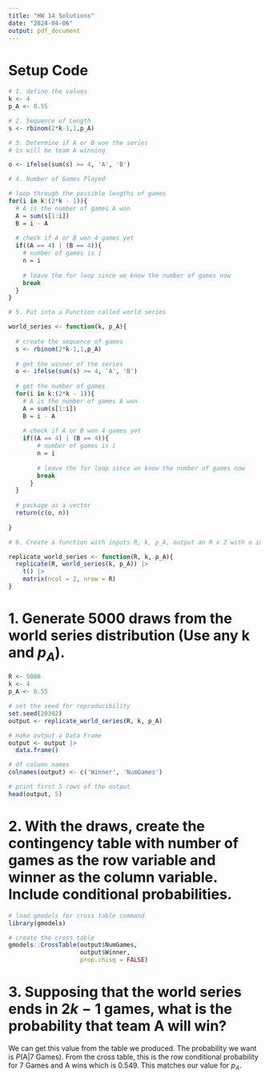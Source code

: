 ```yaml
---
title: "HW 14 Solutions"
date: "2024-04-06"
output: pdf_document
---
```


# Setup Code

```r

# 1. define the values
k <- 4
p_A <- 0.55

# 2. Sequence of Length
s <- rbinom(2*k-1,1,p_A)

# 3. Determine if A or B won the series
# 1s will be team A winning

o <- ifelse(sum(s) >= 4, 'A', 'B')

# 4. Number of Games Played

# loop through the possible lengths of games
for(i in k:(2*k - 1)){
  # A is the number of games A won 
  A = sum(s[1:i])
  B = i - A
  
  # check if A or B won 4 games yet
  if((A == 4) | (B == 4)){
    # number of games is i
    n = i
    
    # leave the for loop since we know the number of games now
    break
  }
}

# 5. Put into a Function called world series

world_series <- function(k, p_A){
  
  # create the sequence of games
  s <- rbinom(2*k-1,1,p_A)
  
  # get the winner of the series
  o <- ifelse(sum(s) >= 4, 'A', 'B')
  
  # get the number of games
  for(i in k:(2*k - 1)){
    # A is the number of games A won 
    A = sum(s[1:i])
    B = i - A
    
    # check if A or B won 4 games yet
    if((A == 4) | (B == 4)){
        # number of games is i
        n = i
        
        # leave the for loop since we know the number of games now
        break
      }
  }
  
  # package as a vector
  return(c(o, n))
  
}

# 6. Create a function with inputs R, k, p_A, output an R x 2 with o in Col 1 and n in Col 2

replicate_world_series <- function(R, k, p_A){
  replicate(R, world_series(k, p_A)) |>
    t() |>
    matrix(ncol = 2, nrow = R)
}

```

# 1. Generate 5000 draws from the world series distribution (Use any k and $p_A$).

```r

R <- 5000
k <- 4
p_A <- 0.55

# set the seed for reproducibility
set.seed(20302)
output <- replicate_world_series(R, k, p_A)

# make output a Data Frame
output <- output |> 
  data.frame()

# df column names
colnames(output) <- c('Winner', 'NumGames')

# print first 5 rows of the output
head(output, 5)

```

# 2. With the draws, create the contingency table with number of games as the row variable and winner as the column variable. Include conditional probabilities.

```r
# load gmodels for cross table command
library(gmodels)

# create the cross table 
gmodels::CrossTable(output$NumGames, 
                    output$Winner, 
                    prop.chisq = FALSE)
```

# 3. Supposing that the world series ends in $2k - 1$ games, what is the probability that team A will win?

We can get this value from the table we produced. The probability we want is $P(\text{A} | \text{7 Games})$. From the cross table, this is the row conditional probability for 7 Games and A wins which is 0.549. This matches our value for $p_A$.
